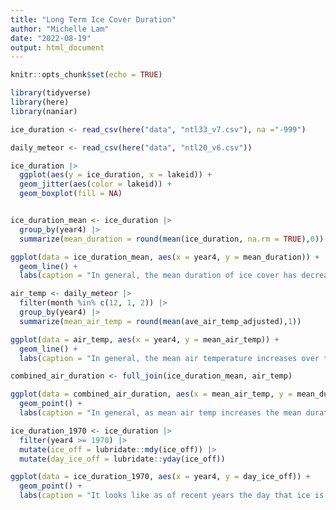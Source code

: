 ```yaml
---
title: "Long Term Ice Cover Duration"
author: "Michelle Lam"
date: "2022-08-19"
output: html_document
---
```


```r
knitr::opts_chunk$set(echo = TRUE)

library(tidyverse)
library(here)
library(naniar)
```


```r
ice_duration <- read_csv(here("data", "ntl33_v7.csv"), na ="-999")

daily_meteor <- read_csv(here("data", "ntl20_v6.csv"))
```

```r
ice_duration |> 
  ggplot(aes(y = ice_duration, x = lakeid)) +
  geom_jitter(aes(color = lakeid)) +
  geom_boxplot(fill = NA)


ice_duration_mean <- ice_duration |> 
  group_by(year4) |> 
  summarize(mean_duration = round(mean(ice_duration, na.rm = TRUE),0))

ggplot(data = ice_duration_mean, aes(x = year4, y = mean_duration)) +
  geom_line() +
  labs(caption = "In general, the mean duration of ice cover has decreased over the years.")
```

```r
air_temp <- daily_meteor |>
  filter(month %in% c(12, 1, 2)) |> 
  group_by(year4) |> 
  summarize(mean_air_temp = round(mean(ave_air_temp_adjusted),1))

ggplot(data = air_temp, aes(x = year4, y = mean_air_temp)) +
  geom_line() +
  labs(caption = "In general, the mean air temperature increases over the years.")
```

```r
combined_air_duration <- full_join(ice_duration_mean, air_temp)

ggplot(data = combined_air_duration, aes(x = mean_air_temp, y = mean_duration)) +
  geom_point() +
  labs(caption = "In general, as mean air temp increases the mean duration of ice cover decreases.")
```

```r
ice_duration_1970 <- ice_duration |> 
  filter(year4 >= 1970) |> 
  mutate(ice_off = lubridate::mdy(ice_off)) |>
  mutate(day_ice_off = lubridate::yday(ice_off))

ggplot(data = ice_duration_1970, aes(x = year4, y = day_ice_off)) +
  geom_point() +
  labs(caption = "It looks like as of recent years the day that ice is thawed happens earlier in the year.")
```

